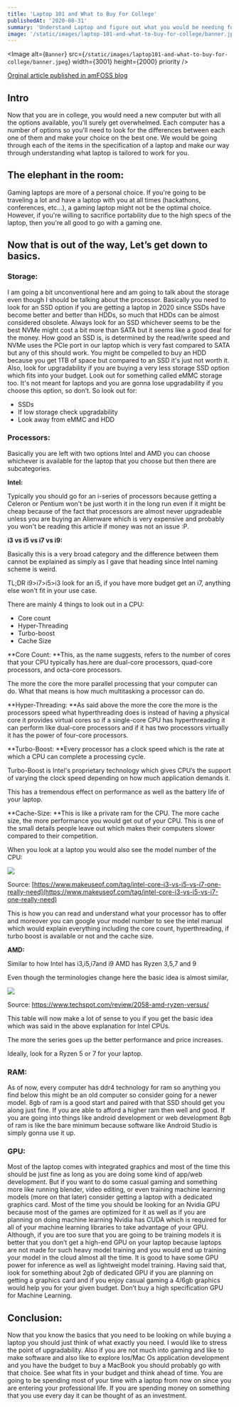 ```yaml
---
title: 'Laptop 101 and What to Buy For College'
publishedAt: '2020-08-31'
summary: 'Understand Laptop and figure out what you would be needing for college'
image: '/static/images/laptop-101-and-what-to-buy-for-college/banner.jpeg'
---
```

<Image
  alt={`Banner`}
  src={`/static/images/laptop101-and-what-to-buy-for-college/banner.jpeg`}
  width={3001}
  height={2000}
  priority
/>


[Orginal article published in amFOSS blog](https://amfoss.in/blog/laptops-101-what-to-buy-for-college/)

## Intro
Now that you are in college, you would need a new computer but with all
the options available, you'll surely get overwhelmed. Each computer has
a number of options so you'll need to look for the differences between
each one of them and make your choice on the best one. We would be going
through each of the items in the specification of a laptop and make our
way through understanding what laptop is tailored to work for you.

The elephant in the room:
-------------------------

Gaming laptops are more of a personal choice. If you're going to be
traveling a lot and have a laptop with you at all times (hackathons,
conferences, etc...), a gaming laptop might not be the optimal choice.
However, if you're willing to sacrifice portability due to the high
specs of the laptop, then you're all good to go with a gaming one.

Now that is out of the way, Let’s get down to basics.
-----------------------------------------------------

### Storage:

I am going a bit unconventional here and am going to talk about the
storage even though I should be talking about the processor. Basically
you need to look for an SSD option if you are getting a laptop in 2020
since SSDs have become better and better than HDDs, so much that HDDs
can be almost considered obsolete. Always look for an SSD whichever
seems to be the best NVMe might cost a bit more than SATA but it seems
like a good deal for the money. How good an SSD is, is determined by the
read/write speed and NVMe uses the PCIe port in our laptop which is very
fast compared to SATA but any of this should work. You might be
compelled to buy an HDD because you get 1TB of space but compared to an
SSD it's just not worth it. Also, look for upgradability if you are
buying a very less storage SSD option which fits into your budget. Look
out for something called eMMC storage too. It's not meant for laptops
and you are gonna lose upgradability if you choose this option, so
don’t. So look out for:

- SSDs
 - If low storage check upgradability
 - Look away from eMMC and HDD

### Processors:

Basically you are left with two options Intel and AMD you can choose
whichever is available for the laptop that you choose but then there are
subcategories.

**Intel:**

Typically you should go for an i-series of processors because getting a
Celeron or Pentium won't be just worth it in the long run even if it
might be cheap because of the fact that processors are almost never
upgradeable unless you are buying an Alienware which is very expensive
and probably you won't be reading this article if money was not an issue
:P.

**i3 vs i5 vs i7 vs i9:**

Basically this is a very broad category and the difference between them
cannot be explained as simply as I gave that heading since Intel naming
scheme is weird.

TL;DR i9\>i7\>i5\>i3 look for an i5, if you have more budget get an i7,
anything else won't fit in your use case.

There are mainly 4 things to look out in a CPU:

- Core count
 - Hyper-Threading
 - Turbo-boost
 - Cache Size

**Core Count: **This, as the name suggests, refers to the number of
cores that your CPU typically has.here are dual-core processors,
quad-core processors, and octa-core processors.

The more the core the more parallel processing that your computer can
do. What that means is how much multitasking a processor can do.

**Hyper-Threading: **As said above the more the core the more is the
processors speed what hyperthreading does is instead of having a
physical core it provides virtual cores so if a single-core CPU has
hyperthreading it can perform like dual-core processors and if it has
two processors virtually it has the power of four-core processors.

**Turbo-Boost: **Every processor has a clock speed which is the rate at
which a CPU can complete a processing cycle.

Turbo-Boost is Intel's proprietary technology which gives CPU’s the
support of varying the clock speed depending on how much application
demands it.

This has a tremendous effect on performance as well as the battery life
of your laptop.

**Cache-Size: **This is like a private ram for the CPU. The more cache
size, the more performance you would get out of your CPU. This is one of
the small details people leave out which makes their computers slower
compared to their competition.

When you look at a laptop you would also see the model number of the
CPU:

**![](https://lh3.googleusercontent.com/1S4RJYRgkx56Hdk1PtggUiJawv73k8e8JVRANteGrODYSPRjhMBbzEs7EmZxAtVnXO5Bae6t3fukUAdZ3L-OalhycwBJ2GxN_wW7bmk8Umh02RncznN9ymadxfrwKygx5ETifW48)**

Source:
[https://www.makeuseof.com/tag/intel-core-i3-vs-i5-vs-i7-one-really-need](https://www.makeuseof.com/tag/intel-core-i3-vs-i5-vs-i7-one-really-need)

This is how you can read and understand what your processor has to offer
and moreover you can google your model number to see the intel manual
which would explain everything including the core count, hyperthreading,
if turbo boost is available or not and the cache size.

**AMD:**

Similar to how Intel has i3,i5,i7and i9 AMD has Ryzen 3,5,7 and 9

Even though the terminologies change here the basic idea is almost
similar,

**![](https://lh6.googleusercontent.com/irYFTOKm3sdoHwB4vJPWNWR-CRA5GhF1nNvZmHYbAn9kcJmnmQqKSU3SCAV4hndju6wDKjJKH4zZ-dH7tpHJKH2cnrUyGcbQarwnWUrjxWSVsIvX_UBdzAa45Kdh29o1l8aejIG5)**

Source: https://www.techspot.com/review/2058-amd-ryzen-versus/

This table will now make a lot of sense to you if you get the basic idea
which was said in the above explanation for Intel CPUs.

The more the series goes up the better performance and price increases.

Ideally, look for a Ryzen 5 or 7 for your laptop.

### RAM:

As of now, every computer has ddr4 technology for ram so anything you
find below this might be an old computer so consider going for a newer
model. 8gb of ram is a good start and paired with that SSD should get
you along just fine. If you are able to afford a higher ram then well
and good. If you are going into things like android development or web
development 8gb of ram is like the bare minimum because software like
Android Studio is simply gonna use it up. 

### GPU:

Most of the laptop comes with integrated graphics and most of the time
this should be just fine as long as you are doing some kind of app/web
development. But if you want to do some casual gaming and something more
like running blender, video editing, or even training machine learning
models (more on that later) consider getting a laptop with a dedicated
graphics card. Most of the time you should be looking for an Nvidia GPU
because most of the games are optimized for it as well as if you are
planning on doing machine learning Nvidia has CUDA which is required for
all of your machine learning libraries to take advantage of your GPU.
Although, if you are too sure that you are going to be training models
it is better that you don’t get a high-end GPU on your laptop because
laptops are not made for such heavy model training and you would end up
training your model in the cloud almost all the time. It is good to have
some GPU power for inference as well as lightweight model training.
Having said that, look for something about 2gb of dedicated GPU if you
are planning on getting a graphics card and if you enjoy casual gaming a
4/6gb graphics would help you for your given budget. Don’t buy a high
specification GPU for Machine Learning.

Conclusion:
-----------

Now that you know the basics that you need to be looking on while buying
a laptop you should just think of what exactly you need. I would like to
stress the point of upgradability. Also if you are not much into gaming
and like to make software and also like to explore Ios/Mac Os
application development and you have the budget to buy a MacBook you
should probably go with that choice. See what fits in your budget and
think ahead of time. You are going to be spending most of your time with
a laptop from now on since you are entering your professional life. If
you are spending money on something that you use every day it can be
thought of as an investment.
